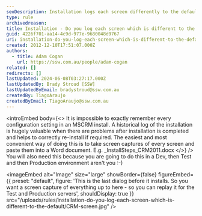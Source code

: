 ```yaml
---
seoDescription: Installation logs each screen differently to the default, ensuring a historical record of settings and configurations for easy recall during troubleshooting or re-installation.
type: rule
archivedreason:
title: Installation - Do you log each screen which is different to the default?
guid: 4226f701-aa14-4c9d-977e-9680048d9767
uri: installation-do-you-log-each-screen-which-is-different-to-the-default
created: 2012-12-10T17:51:07.000Z
authors:
  - title: Adam Cogan
    url: https://ssw.com.au/people/adam-cogan
related: []
redirects: []
lastUpdated: 2024-06-08T03:27:17.000Z
lastUpdatedBy: Brady Stroud [SSW]
lastUpdatedByEmail: bradystroud@ssw.com.au
createdBy: TiagoAraujo
createdByEmail: TiagoAraujo@ssw.com.au
---
```


<introEmbed
  body={<>
It is impossible to exactly remember every configuration setting in an MSCRM install. A historical log of the installation is hugely valuable when there are problems after installation is completed and helps to correctly re-install if required. The easiest and most convenient way of doing this is to take screen captures of every screen and paste them into a Word document. E.g. \_InstallSteps_CRM2011.docx
  </>}
/>
You will also need this because you are going to do this in a Dev, then Test and then Production environment aren't you :-)


<imageEmbed
  alt="Image"
  size="large"
  showBorder={false}
  figureEmbed={{
    preset: "default",
    figure: 'This is the last dialog before it installs. So you want a screen capture of everything up to here - so you can replay it for the Test and Production servers',
    shouldDisplay: true
  }}
  src="/uploads/rules/installation-do-you-log-each-screen-which-is-different-to-the-default/CRM-screen.jpg"
/>
